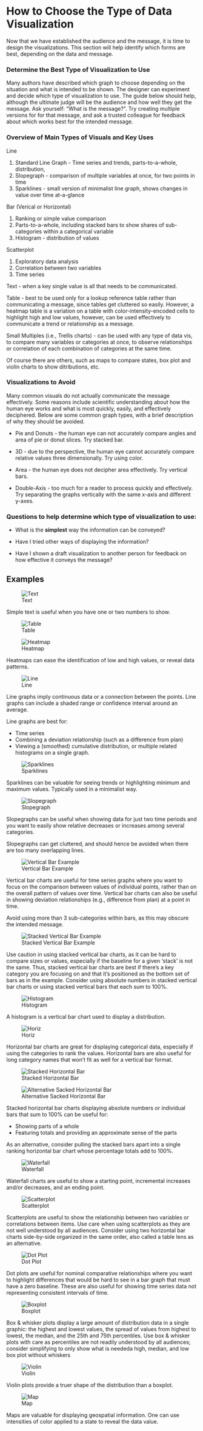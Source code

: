 # How to Choose the Type of Data Visualization

Now that we have established the audience and the message, it is time to design the visualizations. This section will help identify which forms are best, depending on the data and message. 

### Determine the Best Type of Visualization to Use

Many authors have described which graph to choose depending on the situation and what is intended to be shown. The designer can experiment and decide which type of visualization to use. The guide below should help, although the ultimate judge will be the audience and how well they get the message. Ask yourself: "What is the message?". Try creating multiple versions for for that message, and ask a trusted colleague for feedback about which works best for the intended message.


### Overview of Main Types of Visuals and Key Uses

Line

1. Standard Line Graph - Time series and trends, parts-to-a-whole, distribution, 
2. Slopegraph - comparison of multiple variables at once, for two points in time 
3. Sparklines - small version of minimalist line graph, shows changes in value over time at-a-glance

Bar (Verical or Horizontal)

1. Ranking or simple value comparison
2. Parts-to-a-whole, including stacked bars to show shares of sub-categories within a categorical variable
3. Histogram - distribution of values
   
Scatterplot 

1. Exploratory data analysis
2. Correlation between two variables
3. Time series
      
Text - when a key single value is all that needs to be communicated. 

Table - best to be used only for a lookup reference table rather than communicating a message, since tables get cluttered so easily. However, a heatmap table is a variation on a table with color-intensity-encoded cells to highlight high and low values, however, can be used effectively to communicate a trend or relationship as a message.

Small Multiples (i.e., Trellis charts) - can be used with any type of data vis, to compare many variables or categories at once, to observe relationships or correlation of each combination of categories at the same time.

Of course there are others, such as maps to compare states, box plot and violin charts to show ditributions, etc.

### Visualizations to Avoid

Many common visuals do not actually communicate the message effectively. Some reasons include scientific understanding about how the human eye works and what is most quickly, easily, and effectively deciphered. Below are some common graph types, with a brief description of why they should be avoided.

* Pie and Donuts - the human eye can not accurately compare angles and area of pie or donut slices. Try stacked bar.

* 3D - due to the perspective, the human eye cannot accurately compare relative values three dimensionally. Try using color.

* Area - the human eye does not decipher area effectively. Try vertical bars.

* Double-Axis - too much for a reader to process quickly and effectively. Try separating the graphs vertically with the same x-axis and different y-axes.

     
### Questions to help determine which type of visualization to use:

*	What is the **simplest** way the information can be conveyed?

*	Have I tried other ways of displaying the information?

*	Have I shown a draft visualization to another person for feedback on how effective it conveys the message?

## Examples

![Text](choosing_pics/TEXT.PNG)

Simple text is useful when you have one or two numbers to show.

![Table](choosing_pics/TABLE.PNG)

![Heatmap](choosing_pics/HEATMAP.PNG)    

Heatmaps can ease the identification of low and high values, or reveal data patterns.

![Line](choosing_pics/LINE.PNG)
       
Line graphs imply continuous data or a connection between the points. Line graphs can include a shaded range or confidence interval around an average.

Line graphs are best for:

* Time series
* Combining a deviation relationship (such as a difference from plan)
* Viewing a (smoothed) cumulative distribution, or multiple related histograms on a single graph.

![Sparklines](choosing_pics/Sparklines.PNG)
   
Sparklines can be valuable for seeing trends or highlighting minimum and maximum values. Typically used in a minimalist way.
              
![Slopegraph](choosing_pics/SLOPEGRAPH.PNG)
   
Slopegraphs can be useful when showing data for just two time periods and you want to easily show relative decreases or increases among several categories.

Slopegraphs can get cluttered, and should hence be avoided when there are too many overlapping lines.

![Vertical Bar Example](choosing_pics/VERTICAL_BAR.PNG)
       
Vertical bar charts are useful for time series graphs where you want to focus on the comparison between values of individual points, rather than on the overall pattern of values over time. Vertical bar charts can also be useful in showing deviation relationships (e.g., difference from plan) at a point in time. 

Avoid using more than 3 sub-categories within bars, as this may obscure the intended message. 

![Stacked Vertical Bar Example](choosing_pics/STACKED_VERTICAL_BAR.PNG)
       
Use caution in using stacked vertical bar charts, as it can be hard to compare sizes or values, especially if the baseline for a given 'stack' is not the same. Thus, stacked vertical bar charts are best if there’s a key category you are focusing on and that it’s positioned as the bottom set of bars as in the example. Consider using absolute numbers in stacked vertical bar charts or using stacked vertical bars that each sum to 100%.

![Histogram](choosing_pics/HISTOGRAM.PNG)
       
A histogram is a vertical bar chart used to display a distribution.

![Horiz](choosing_pics/HORIZONTAL_BAR.PNG)
       
Horizontal bar charts are great for displaying categorical data, especially if using the categories to rank the values. Horizontal bars are also useful for long category names that won't fit as well for a vertical bar format.

![Stacked Horizontal Bar](choosing_pics/STACKED_HORIZONTAL_BAR.PNG)

![Alternative Sacked Horizontal Bar](choosing_pics/ALTERNATIVE_STACKED_HORIZONTAL_BAR.PNG)
       
Stacked horizontal bar charts displaying absolute numbers or individual bars that sum to 100% can be useful for:
  
* Showing parts of a whole
* Featuring totals and providing an approximate sense of the parts

As an alternative, consider pulling the stacked bars apart into a single ranking horizontal bar chart whose percentage totals add to 100%.
   
![Waterfall](choosing_pics/WATERFALL.PNG)
    
Waterfall charts are useful to show a starting point, incremental increases and/or decreases, and an ending point.  

![Scatterplot](choosing_pics/SCATTERPLOT.PNG)
    
Scatterplots are useful to show the relationship between two variables or correlations between items. Use care when using scatterplots as they are not well understood by all audiences. Consider using two horizontal bar charts side-by-side organized in the same order, also called a table lens as an alternative.


![Dot Plot](choosing_pics/DOT_PLOT.PNG)
    
Dot plots are useful for nominal comparative relationships where you want to highlight differences that would be hard to see in a bar graph that must have a zero baseline. These are also useful for showing time series data not representing consistent intervals of time.


![Boxplot](choosing_pics/BOXPLOT_IRIS.PNG)
 
Box & whisker plots display a large amount of distribution data in a single graphic: the highest and lowest values, the spread of values from highest to lowest, the median, and the 25th and 75th percentiles. Use box & whisker plots with care as percentiles are not readily understood by all audiences; consider simplifying to only show what is neededa high, median, and low box plot without whiskers
       
![Violin](choosing_pics/VIOLIN_IRIS.PNG)

Violin plots provide a truer shape of the distribution than a boxplot.

![Map](choosing_pics/USMAP.PNG)
   
Maps are valuable for displaying geospatial information. One can use intensities of color applied to a state to reveal the data value.
